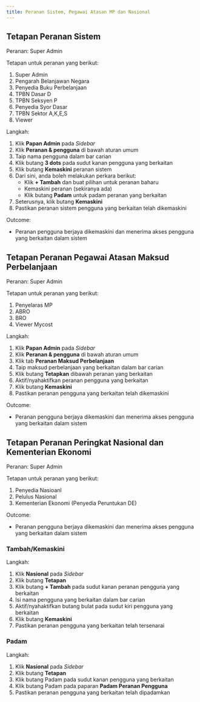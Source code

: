 ```yaml
---
title: Peranan Sistem, Pegawai Atasan MP dan Nasional
---
```


## Tetapan Peranan Sistem
Peranan: Super Admin

Tetapan untuk peranan yang berikut:
1. Super Admin
2. Pengarah Belanjawan Negara
3. Penyedia Buku Perbelanjaan 
4. TPBN Dasar D
5. TPBN Seksyen P
6. Penyedia Syor Dasar
7. TPBN Sektor A,K,E,S
8. Viewer

Langkah:
1. Klik **Papan Admin** pada *Sidebar*
2. Klik **Peranan & pengguna** di bawah aturan umum
3. Taip nama pengguna dalam bar carian
4. Klik butang **3 dots** pada sudut kanan pengguna yang berkaitan
5. Klik butang **Kemaskini** peranan sistem
6. Dari sini, anda boleh melakukan perkara berikut:
    * Klik **+ Tambah** dan buat pilihan untuk peranan baharu
    * Kemaskini peranan (sekiranya ada)
    * Klik butang **Padam** untuk padam peranan yang berkaitan
7. Seterusnya, klik butang **Kemaskini**
8. Pastikan peranan sistem pengguna yang berkaitan telah dikemaskini

Outcome:
* Peranan pengguna berjaya dikemaskini dan menerima akses pengguna yang berkaitan dalam sistem

## Tetapan Peranan Pegawai Atasan Maksud Perbelanjaan
Peranan: Super Admin

Tetapan untuk peranan yang berikut:
1. Penyelaras MP
2. ABRO
3. BRO
4. Viewer Mycost

Langkah: 
1. Klik **Papan Admin** pada *Sidebar*
2. Klik **Peranan & pengguna** di bawah aturan umum
3. Klik tab **Peranan Maksud Perbelanjaan**
4. Taip maksud perbelanjaan yang berkaitan dalam bar carian 
5. Klik butang **Tetapkan** dibawah peranan yang berkaitan
6. Aktif/nyahaktifkan peranan pengguna yang berkaitan
7. Klik butang **Kemaskini**
8. Pastikan peranan pengguna yang berkaitan telah dikemaskini

Outcome: 
* Peranan pengguna berjaya dikemaskini dan menerima akses pengguna yang berkaitan dalam sistem

## Tetapan Peranan Peringkat Nasional dan Kementerian Ekonomi
Peranan: Super Admin

Tetapan untuk peranan yang berikut:
1. Penyedia Nasioanl
2. Pelulus Nasional
3. Kementerian Ekonomi (Penyedia Peruntukan DE)

Outcome:
* Peranan pengguna berjaya dikemaskini dan menerima akses pengguna yang berkaitan dalam sistem

### Tambah/Kemaskini
Langkah:
1. Klik **Nasional** pada *Sidebar*
2. Klik butang **Tetapan**
3. Klik butang **+ Tambah** pada sudut kanan peranan pengguna yang berkaitan
4. Isi nama pengguna yang berkaitan dalam bar carian
5. Aktif/nyahaktifkan butang bulat pada sudut kiri pengguna yang berkaitan
6. Klik butang **Kemaskini**
7. Pastikan peranan pengguna yang berkaitan telah tersenarai

### Padam 
Langkah:
1. Klik **Nasional** pada *Sidebar*
2. Klik butang **Tetapan**
3. Klik butang Padam pada sudut kanan pengguna yang berkaitan
4. Klik butang Padam pada paparan **Padam Peranan Pengguna**
5. Pastikan peranan pengguna yang berkaitan telah dipadamkan